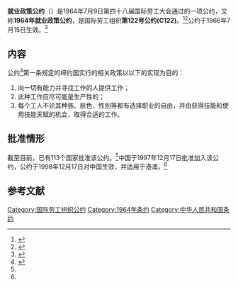 {{Infobox treaty|name=1964年就业政策公约|long_name=就业政策公约|date_signed=1964年7月9日|date_effective=1966年7月15日|location_signed=[[瑞士|瑞士]][[日内瓦|日内瓦]]|depositories=[[国际劳工局|国际劳工局]]局长|languages=法语<br>英语}}

'''就业政策公约'''（{{Lang-en|Employment Policy Convention}}）是1964年7月9日第四十八届国际劳工大会通过的一项公约，又称'''1964年就业政策公约'''，是国际劳工组织'''第122号公约(C122)'''。<ref>{{Cite web|title=中华人民共和国-条约数据库|url=http://treaty.mfa.gov.cn/Treaty/web/detail1.jsp?objid=1531876067788|accessdate=2020-11-24|work=treaty.mfa.gov.cn|archive-date=2020-11-22|archive-url=https://web.archive.org/web/20201122120954/http://treaty.mfa.gov.cn/Treaty/web/detail1.jsp?objid=1531876067788|dead-url=no}}</ref><ref>{{Cite web|title=Convention C122 - Employment Policy Convention, 1964 (No. 122)|url=https://www.ilo.org/dyn/normlex/en/f?p=NORMLEXPUB:12100:0::NO::P12100_INSTRUMENT_ID:312267|accessdate=2020-11-24|work=www.ilo.org|archive-date=2020-07-12|archive-url=https://web.archive.org/web/20200712185029/http://www.ilo.org/dyn/normlex/en/f?p=NORMLEXPUB:12100:0::NO::P12100_INSTRUMENT_ID:312267|dead-url=no}}</ref>公约于1966年7月15日生效。<ref name=":1">{{Cite web|title=Ratifications of ILO conventions: Ratifications by Convention|url=https://www.ilo.org/dyn/normlex/en/f?p=NORMLEXPUB:11300:0::NO::P11300_INSTRUMENT_ID:312267|accessdate=2020-11-25|work=www.ilo.org|archive-date=2018-05-12|archive-url=https://web.archive.org/web/20180512145345/http://www.ilo.org/dyn/normlex/en/f?p=NORMLEXPUB:11300:0::NO::P11300_INSTRUMENT_ID:312267|dead-url=no}}</ref>

== 内容 ==
公约<ref name=":0">{{Cite web|title=就业政策公约-中华人民共和国外交部文本|url=http://treaty.mfa.gov.cn/tykfiles/20180718/1531876067788.pdf|accessdate=|author=|date=|format=|publisher=|language=}}</ref>第一条规定的缔约国实行的相关政策以以下的实现为目的：

# 向一切有能力并寻找工作的人提供工作；
# 此种工作应尽可能是生产性的；
# 每个工人不论其种族、肤色、性别等都有选择职业的自由，并由获得技能和使用技能天赋的机会，取得合适的工作。

== 批准情形 ==
截至目前，已有113个国家批准该公约。<ref name=":1" />中国于1997年12月17日批准加入该公约，公约于1998年12月17日对中国生效，并适用于港澳。<ref name=":0" />

== 参考文献 ==
{{reflist}}

[[Category:国际劳工组织公约|Category:国际劳工组织公约]]
[[Category:1964年条约|Category:1964年条约]]
[[Category:中华人民共和国条约|Category:中华人民共和国条约]]